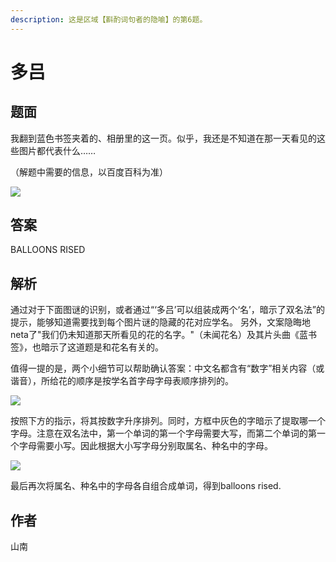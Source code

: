```yaml
---
description: 这是区域【斟酌词句者的隐喻】的第6题。
---
```


# 多吕

## 题面

我翻到蓝色书签夹着的、相册里的这一页。似乎，我还是不知道在那一天看见的这些图片都代表什么……

（解题中需要的信息，以百度百科为准）

![](./06-duo-l.assets/image_1.webp)

## 答案

<AnswerBlock>BALLOONS RISED</AnswerBlock>

## 解析

通过对于下面图谜的识别，或者通过“‘多吕’可以组装成两个‘名’，暗示了双名法”的提示，能够知道需要找到每个图片谜的隐藏的花对应学名。 另外，文案隐晦地neta了"我们仍未知道那天所看见的花的名字。"（未闻花名）及其片头曲《蓝书签》，也暗示了这道题是和花名有关的。

值得一提的是，两个小细节可以帮助确认答案：中文名都含有“数字”相关内容（或谐音），所给花的顺序是按学名首字母字母表顺序排列的。

![](./06-duo-l.assets/image_2.webp)

按照下方的指示，将其按数字升序排列。同时，方框中灰色的字暗示了提取哪一个字母。注意在双名法中，第一个单词的第一个字母需要大写，而第二个单词的第一个字母需要小写。因此根据大小写字母分别取属名、种名中的字母。

![](./06-duo-l.assets/image_3.webp)

最后再次将属名、种名中的字母各自组合成单词，得到balloons rised.

## 作者

山南
